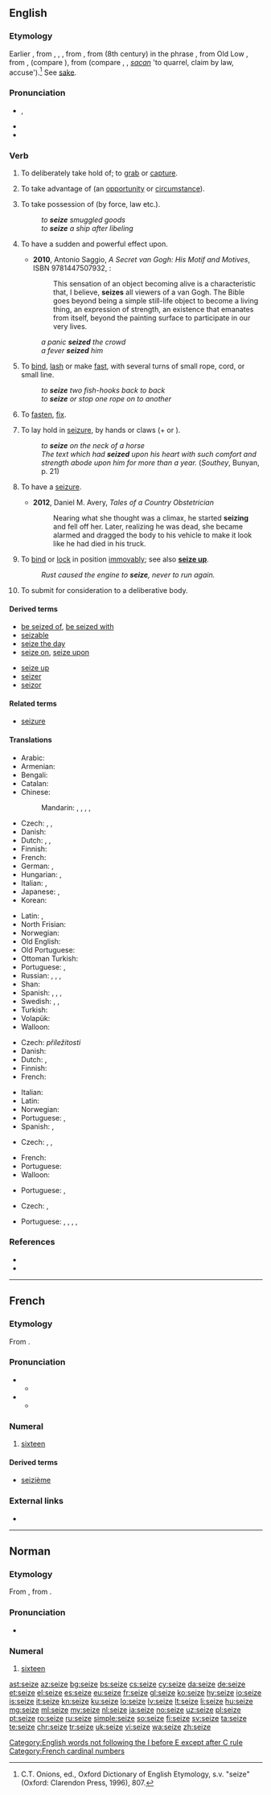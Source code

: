 ==English==

===Etymology===
Earlier {{m|en|seise}}, from {{etyl|enm|en}} {{m|enm|seisen}}, {{m|enm|sesen}}, {{m|enm|saisen}}, from {{etyl|fro|en}} {{m|fro|seisir||to take possession of; invest (person, court)}}, from {{etyl|ML.|en}} {{m|la|sacīre||to lay claim to, appropriate}} (8th century) in the phrase {{m|la||ad propriam sacire}}, from Old Low {{etyl|frk|en}} {{m|frk|*sakjan||to sue, bring legal action}}, from {{etyl|gem-pro|en}} {{m|gem-pro|*sakjaną}}, {{m|gem-pro|*sakōną}} (compare {{etyl|ang|-}} {{m|ang|sacian||to strive, brawl}}), from {{etyl|gem-pro|en}} {{m|gem-pro|*sakaną}} (compare {{etyl|osx|-}} {{m|osx|sakan||to accuse}}, {{etyl|goh|-}} {{m|goh|sahhan||to bicker, quarrel, rebuke}}, {{etyl|ang|-}} ''[[sacan]]'' 'to quarrel, claim by law, accuse').<ref>C.T. Onions, ed., Oxford Dictionary of English Etymology, s.v. "seize" (Oxford: Clarendon Press, 1996), 807.</ref>  See [[sake]].

===Pronunciation===
* {{enPR|sēz}}, {{IPA|/siːz/|lang=en}}
* {{audio|en-us-seize.ogg|Audio (US)|lang=en}}
* {{homophones|lang=en|seas|sees}}

===Verb===
{{en-verb|seiz}}

# {{context|transitive|lang=en}} To deliberately take hold of; to [[grab]] or [[capture]].
# {{context|transitive|lang=en}} To take advantage of (an [[opportunity]] or [[circumstance]]).
# {{context|transitive|lang=en}} To take possession of (by force, law etc.).
#: ''to '''seize''' smuggled goods''
#: ''to '''seize''' a ship after libeling''
# {{context|transitive|lang=en}} To have a sudden and powerful effect upon.
#* '''2010''', Antonio Saggio, ''A Secret van Gogh: His Motif and Motives'', ISBN 9781447507932, {{gbooks|Ts1vAgAAQBAJ|11|seizes}}:
#*: This sensation of an object becoming alive is a characteristic that, I believe, '''seizes''' all viewers of a van Gogh. The Bible goes beyond being a simple still-life object to become a living thing, an expression of strength, an existence that emanates from itself, beyond the painting surface to participate in our very lives.
#: ''a panic '''seized''' the crowd''
#: ''a fever '''seized''' him''
# {{context|transitive|nautical|lang=en}} To [[bind]], [[lash]] or make [[fast]], with several turns of small rope, cord, or small line.
#: ''to '''seize''' two fish-hooks back to back''
#: ''to '''seize''' or stop one rope on to another''
# {{context|transitive|obsolete|lang=en}} To [[fasten]], [[fix]].
# {{context|intransitive|lang=en}} To lay hold in [[seizure]], by hands or claws (+ {{m|en|on}} or {{m|en|upon}}).
#: ''to '''seize''' on the neck of a horse''
#: ''The text which had '''seized''' upon his heart with such comfort and strength abode upon him for more than a year.'' (''Southey'', Bunyan, p. 21)
# {{context|intransitive|lang=en}} To have a [[seizure]].
#* '''2012''', Daniel M. Avery, ''Tales of a Country Obstetrician''
#*: Nearing what she thought was a climax, he started '''seizing''' and fell off her. Later, realizing he was dead, she became alarmed and dragged the body to his vehicle to make it look like he had died in his truck.
# {{context|intransitive|lang=en}} To [[bind]] or [[lock]] in position [[immovably]]; see also '''[[seize up]]'''.
#: ''Rust caused the engine to '''seize''', never to run again.''
# {{context|UK|intransitive|lang=en}} To submit for consideration to a deliberative body.

====Derived terms====
{{top2}}
* [[be seized of]], [[be seized with]]
* [[seizable]]
* [[seize the day]]
* [[seize on]], [[seize upon]]
{{mid2}}
* [[seize up]]
* [[seizer]]
* [[seizor]]
{{bottom}}

====Related terms====
* [[seizure]]

====Translations====
{{trans-top|grab}}
* Arabic: {{t|ar|استولى على|tr=’istáula 3ála}}
* Armenian: {{t|hy|գրավել}}
* Bengali: {{t|bn|ধরা|sc=Beng}}
* Catalan: {{t|ca|apoderar-se}}
* Chinese:
*: Mandarin: {{t|cmn|抓獲|sc=Hani}}, {{t|cmn|抓获|tr=zhuāhuò|sc=Hani}}, {{t|cmn|攫取|tr=juéqǔ|sc=Hani}}, {{t|cmn|捕獲|sc=Hani}}, {{t|cmn|捕获|tr=bǔhuò|sc=Hani}}
* Czech: {{t|cs|popadnout|pf}}, {{t|cs|uchvátit|pf}}, {{t+|cs|lapit|pf}}
* Danish: {{t|da|gribe}}
* Dutch: {{t+|nl|grijpen}}, {{t+|nl|vangen}}, {{t+|nl|pakken}}
* Finnish: {{t+|fi|tarttua}}
* French: {{t+|fr|saisir}}
* German: {{t+|de|ergreifen}}, {{t+|de|fassen}}
* Hungarian: {{t+|hu|megfog}}, {{t+|hu|megragad}}
* Italian: {{t+|it|prendere}}, {{t+|it|afferrare}}
* Japanese: {{t|ja|捉える|tr=とらえる, toraeru}}, {{t+|ja|つかむ|tr=tsukamu}}
* Korean: {{t+|ko|붙잡다|tr=butjapda}}
{{trans-mid}}
* Latin: {{t|la|capere}}, {{t|la|possideo}}
* North Frisian: {{t|frr|gripe}}
* Norwegian: {{t|no|gripe}}
* Old English: {{t|ang|niman}}
* Old Portuguese: {{t|roa-opt|tomar}}
* Ottoman Turkish: {{t|ota|استولى على|tr=istevli ele|sc=ota-Arab}}
* Portuguese: {{t+|pt|agarrar}}, {{t+|pt|capturar}}
* Russian: {{t+|ru|захватывать|impf|tr=zaxvátyvat’}}, {{t+|ru|захватить|pf|tr=zaxvatít’}}, {{t+|ru|схватывать|impf|tr=sxvátyvat’}}, {{t+|ru|схватить|pf|tr=sxvatít’}}
* Shan: {{t|shn|ယွပ်း|tr=jɔp4}}
* Spanish: {{t+|es|agarrar}}, {{t|es|apoderarse de}}, {{t+|es|apresar}}, {{t+|es|aferrar}}
* Swedish: {{t+|sv|gripa}}, {{t+|sv|fånga}}, {{t+|sv|tillskansa}}
* Turkish: {{t+|tr|kapmak}}
* Volapük: {{t+|vo|gleipön}}
* Walloon: {{t+|wa|apicî}}
{{trans-bottom}}

{{trans-top|take advantage}}
* Czech: {{t|cs|chopit se|pf}} ''příležitosti''
* Danish: {{t|da|gribe}}
* Dutch: {{t+|nl|grijpen}}, {{t+|nl|aangrijpen}}
* Finnish: {{t+|fi|tarttua}} {{t+|fi|tilaisuus|alt=tilaisuuteen}}
* French: {{t+|fr|saisir}}
{{trans-mid}}
* Italian: {{t+|it|approfittare}}
* Latin: {{t|la|carpo}}
* Norwegian: {{t|no|gripe}}
* Portuguese: {{t+|pt|aproveitar}}, {{t|pt|valer-se de}}
* Spanish: {{t+|es|tomar}}, {{t+|es|aprovechar|alt=aprovercharse de}}
{{trans-bottom}}

{{trans-top|take possession of (by force, law etc)}}
* Czech: {{t|cs|uchvátit}}, {{t+|cs|zabavit|pf}}, {{t|cs|zkonfiskovat}}
{{trans-mid}}
* French: {{t+|fr|saisir}}
* Portuguese: {{t+|pt|apreender}}
* Walloon: {{t+|wa|saizi}}
{{trans-bottom}}

{{trans-top|to have a sudden and powerful effect upon}}
{{trans-mid}}
* Portuguese: {{t+|pt|tomar conta de}}, {{t|pt|apoderar-se de}}
{{trans-bottom}}

{{trans-top|to have a seizure}}
* Czech: {{t|cs|mít záchvat|impf}}, {{t|cs|dostat záchvat|pf}}
{{trans-mid}}
* Portuguese: {{t+|pt|convulsionar}}, {{t+|pt|convulsionar-se}}, {{t+|pt|convulsar}}, {{t+|pt|convelir}},
{{trans-bottom}}

===References===
<references/>
* {{R:Century 1911}}
* {{R:OED Online|code=174979}}

[[Category:English words not following the I before E except after C rule]]

----

==French==
{{cardinalbox|fr|15|16|17|quinze|dix-sept|ord=seizième|wplink=Seize}}
===Etymology===
From {{etyl|la|fr}} {{m|la|sēdecim}}.

===Pronunciation===
* {{audio|Fr-seize.ogg|audio (France)|lang=fr}}
** {{IPA|/sɛz/|lang=fr}}
* {{audio|Qc-seize.ogg|audio (Quebec)|lang=fr}}
** {{IPA|/saiz/|lang=fr}}

===Numeral===
{{head|fr|numeral}}

# [[sixteen]]

====Derived terms====
* [[seizième]]

===External links===
* {{R:TLFi}}

[[Category:French cardinal numbers]]

----

==Norman==
{{cardinalbox|nrf|15|16|17|tchinze|dix-sept}}
{{cardinalbox|nrf|15|16|17|tchînze|dgiêx-sept}}
===Etymology===
From {{etyl|fro|nrf}} {{m|fro|seize}}, from {{etyl|la|nrf}} {{m|la|sēdecim}}.

===Pronunciation===
* {{audio|Jer-seize.ogg|Audio (Jersey)|lang=nrf}}

===Numeral===
{{head|nrf|numeral}}

# {{lb|nrf|Jersey|Guernsey|cardinal}} [[sixteen]]

[[ast:seize]]
[[az:seize]]
[[bg:seize]]
[[bs:seize]]
[[cs:seize]]
[[cy:seize]]
[[da:seize]]
[[de:seize]]
[[et:seize]]
[[el:seize]]
[[es:seize]]
[[eu:seize]]
[[fr:seize]]
[[gl:seize]]
[[ko:seize]]
[[hy:seize]]
[[io:seize]]
[[is:seize]]
[[it:seize]]
[[kn:seize]]
[[ku:seize]]
[[lo:seize]]
[[lv:seize]]
[[lt:seize]]
[[li:seize]]
[[hu:seize]]
[[mg:seize]]
[[ml:seize]]
[[my:seize]]
[[nl:seize]]
[[ja:seize]]
[[no:seize]]
[[uz:seize]]
[[pl:seize]]
[[pt:seize]]
[[ro:seize]]
[[ru:seize]]
[[simple:seize]]
[[so:seize]]
[[fi:seize]]
[[sv:seize]]
[[ta:seize]]
[[te:seize]]
[[chr:seize]]
[[tr:seize]]
[[uk:seize]]
[[vi:seize]]
[[wa:seize]]
[[zh:seize]]